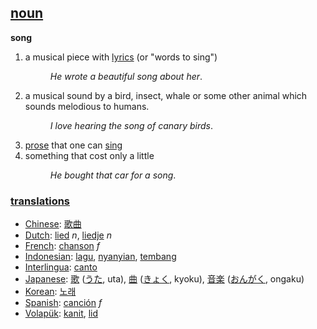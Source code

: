 == [[noun]] ==

'''song'''
#a musical piece with [[lyrics]] (or "words to sing")
#:''He wrote a beautiful song about her''.
#a musical sound by a bird, insect, whale or some other animal which sounds melodious to humans.
#:''I love hearing the song of canary birds''.
#[[prose]] that one can [[sing]]
#something that cost only a little
#:''He bought that car for a song''.

=== [[translation]]s ===
*[[Chinese]]: [[歌曲]] 
*[[Dutch]]: [[lied]] ''n'', [[liedje]] ''n''
*[[French]]: [[chanson]] ''f''
*[[Indonesian]]: [[lagu]], [[nyanyi|nyanyian]], [[tembang]]
*[[Interlingua]]: [[canto]]
*[[Japanese]]: [[歌]] ([[うた]], uta), [[曲]] ([[きょく]], kyoku), [[音楽]] ([[おんがく]], ongaku)
*[[Korean]]: [[노래]] 
*[[Spanish]]: [[canción]] ''f''
*[[Volapük]]: [[kanit]], [[lid]]